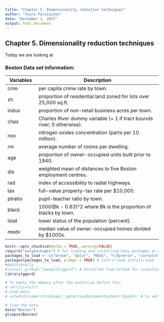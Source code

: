 ```yaml
---
title: "Chapter 5. Dimensionality reduction techniques"
author: "Tuure Parviainen"
date: "December 1, 2017"
output: html_document
---
```

## Chapter 5. Dimensionality reduction techniques



Today we are looking at 

### Boston Data set information:

Variables     | Description
----------    | --------------------------------------
crim          | per capita crime rate by town.
zn            | proportion of residential land zoned for lots over 25,000 sq.ft.
indus         | proportion of non-retail business acres per town.
chas          | Charles River dummy variable (= 1 if tract bounds river; 0 otherwise).
nox           | nitrogen oxides concentration (parts per 10 million).
rm            | average number of rooms per dwelling.
age           | proportion of owner-occupied units built prior to 1940.
dis           | weighted mean of distances to five Boston employment centres.
rad           | index of accessibility to radial highways.
tax           | full-value property-tax rate per \$10,000.
ptratio       | pupil-teacher ratio by town.
black         | 1000(Bk - 0.63)^2 where Bk is the proportion of blacks by town.
lstat         | lower status of the population (percent).
medv          | median value of owner-occupied homes divided by $1000s.


```r

knitr::opts_chunk$set(echo = TRUE, warning=FALSE)
require("easypackages") # for loading and installing many packages at one time
packages_to_load <- c("broom", "dplyr", "MASS", "tidyverse", "corrplot", "ggplot2", "GGally", "caret", "devtools", "ggthemes", "scales", "plotly")
packages(packages_to_load, prompt = TRUE) # lock'n'load install/load
#Additionally
#install_github("fawda123/ggord") # Installed from Github for vizualization
library(ggord)

```

```r

# To empty the memory after the excercise before this
# rm(list=ls())
# Load data
# setwd(dirname(rstudioapi::getActiveDocumentContext()$path)) # to set working directory to source file

# load the data
data("Boston")
glimpse(Boston)

```


